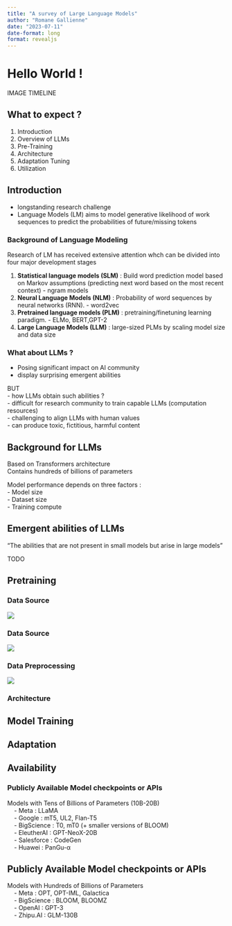 ```yaml
---
title: "A survey of Large Language Models"
author: "Romane Gallienne"
date: "2023-07-11"
date-format: long
format: revealjs
---
```


# Hello World !

IMAGE TIMELINE

## What to expect ?

1. Introduction
2. Overview of LLMs
3. Pre-Training
4. Architecture
5. Adaptation Tuning
6. Utilization



## Introduction

- longstanding research challenge
- Language Models (LM) aims to model generative likelihood of work sequences to predict the probabilities of future/missing tokens


### Background of Language Modeling

Research of LM has received extensive attention whch can be divided into four major development stages

1. **Statistical language models (SLM)** : Build word prediction model based on Markov assumptions (predicting next word based on the most recent context) - ngram models
2. **Neural Language Models (NLM)** : Probability of word sequences by neural networks (RNN). - word2vec 
3. **Pretrained language models (PLM)** : pretraining/finetuning learning paradigm. - ELMo, BERT,GPT-2
4. **Large Language Models (LLM)** : large-sized PLMs by scaling model size and data size

### What about LLMs ?

- Posing significant impact on AI community
- display surprising emergent abilities

BUT  
- how LLMs obtain such abilities ?  
- difficult for research community to train capable LLMs (computation resources)  
- challenging to align LLMs with human values  
- can produce toxic, fictitious, harmful content

## Background for LLMs

Based on Transformers architecture  
Contains hundreds of billions of parameters

Model performance depends on three factors :  
- Model size  
- Dataset size  
- Training compute

 

## Emergent abilities of LLMs

"The abilities that are not present in small models but arise in large models"

TODO

## Pretraining

### Data Source

![](./images/datasource.png)

### Data Source

![](./images/datasets.png)

### Data Preprocessing

![](./images/preprocessing.png)

### Architecture

## Model Training

## Adaptation

## Availability

### Publicly Available Model checkpoints or APIs

Models with Tens of Billions of Parameters (10B-20B)  
&nbsp;&nbsp;&nbsp; - Meta : LLaMA  
&nbsp;&nbsp;&nbsp; - Google : mT5, UL2, Flan-T5  
&nbsp;&nbsp;&nbsp; - BigScience : T0, mT0 (+ smaller versions of BLOOM)  
&nbsp;&nbsp;&nbsp; - EleutherAI : GPT-NeoX-20B  
&nbsp;&nbsp;&nbsp; - Salesforce : CodeGen  
&nbsp;&nbsp;&nbsp; - Huawei : PanGu-α  
 
## Publicly Available Model checkpoints or APIs

Models with Hundreds of Billions of Parameters  
&nbsp;&nbsp;&nbsp; - Meta : OPT, OPT-IML, Galactica  
&nbsp;&nbsp;&nbsp; - BigScience : BLOOM, BLOOMZ  
&nbsp;&nbsp;&nbsp; - OpenAI : GPT-3  
&nbsp;&nbsp;&nbsp; - Zhipu.AI : GLM-130B  



